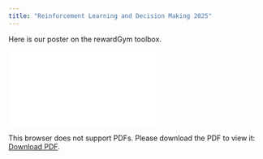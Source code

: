 ```yaml
---
title: "Reinforcement Learning and Decision Making 2025"
---
```


Here is our poster on the rewardGym toolbox.

<object data="/www/Steinkamp_OHBM_2024.pdf" type="application/pdf" width="750px" height="750px">
    <embed src="/www/Steinkamp_OHBM_2024.pdf" type="application/pdf">
        <p>This browser does not support PDFs. Please download the PDF to view it: <a href="/www/Steinkamp_OHBM_2024.pdf">Download PDF</a>.</p>
    </embed>
</object>
